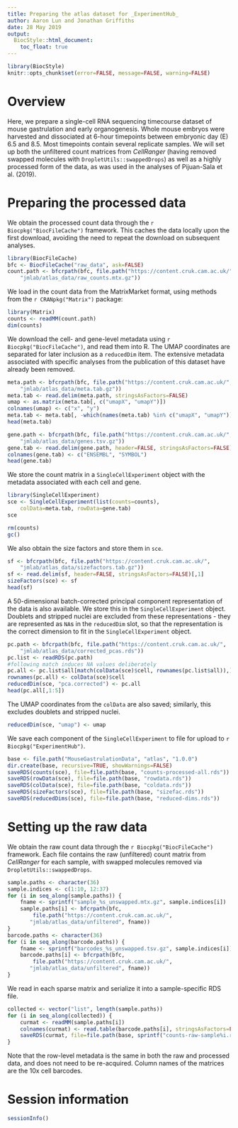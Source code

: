 ```yaml
---
title: Preparing the atlas dataset for _ExperimentHub_
author: Aaron Lun and Jonathan Griffiths
date: 28 May 2019
output:
  BiocStyle::html_document:
    toc_float: true
---
```


```r
library(BiocStyle)
knitr::opts_chunk$set(error=FALSE, message=FALSE, warning=FALSE)
```

# Overview

Here, we prepare a single-cell RNA sequencing timecourse dataset of mouse gastrulation and early organogenesis.
Whole mouse embryos were harvested and dissociated at 6-hour timepoints between embryonic day (E) 6.5 and 8.5.
Most timepoints contain several replicate samples.
We will set up both the unfiltered count matrices from _CellRanger_ (having removed swapped molecules with `DropletUtils::swappedDrops`) as well as a highly processed form of the data, as was used in the analyses of Pijuan-Sala et al. (2019).

# Preparing the processed data

We obtain the processed count data through the `r Biocpkg("BiocFileCache")` framework.
This caches the data locally upon the first download, avoiding the need to repeat the download on subsequent analyses.

```r
library(BiocFileCache)
bfc <- BiocFileCache("raw_data", ask=FALSE)
count.path <- bfcrpath(bfc, file.path("https://content.cruk.cam.ac.uk/",
    "jmlab/atlas_data/raw_counts.mtx.gz"))
```

We load in the count data from the MatrixMarket format, using methods from the `r CRANpkg("Matrix")` package:

```r
library(Matrix)
counts <- readMM(count.path)
dim(counts)
```

We download the cell- and gene-level metadata using `r Biocpkg("BiocFileCache")`, and read them into R.
The UMAP coordinates are separated for later inclusion as a `reducedDim` item.
The extensive metadata associated with specific analyses from the publication of this dataset have already been removed.

```r
meta.path <- bfcrpath(bfc, file.path("https://content.cruk.cam.ac.uk/",
    "jmlab/atlas_data/meta.tab.gz"))
meta.tab <- read.delim(meta.path, stringsAsFactors=FALSE)
umap <- as.matrix(meta.tab[, c("umapX", "umapY")])
colnames(umap) <- c("x", "y")
meta.tab <- meta.tab[, -which(names(meta.tab) %in% c("umapX", "umapY"))]
head(meta.tab)

gene.path <- bfcrpath(bfc, file.path("https://content.cruk.cam.ac.uk/",
    "jmlab/atlas_data/genes.tsv.gz"))
gene.tab <- read.delim(gene.path, header=FALSE, stringsAsFactors=FALSE)
colnames(gene.tab) <- c("ENSEMBL", "SYMBOL")
head(gene.tab)
```

We store the count matrix in a `SingleCellExperiment` object with the metadata associated with each cell and gene.

```r
library(SingleCellExperiment)
sce <- SingleCellExperiment(list(counts=counts), 
    colData=meta.tab, rowData=gene.tab)
sce
```

```r
rm(counts)
gc()
```

We also obtain the size factors and store them in `sce`.

```r
sf <- bfcrpath(bfc, file.path("https://content.cruk.cam.ac.uk/",
    "jmlab/atlas_data/sizefactors.tab.gz"))
sf <- read.delim(sf, header=FALSE, stringsAsFactors=FALSE)[,1]
sizeFactors(sce) <- sf
head(sf)
```

A 50-dimensional batch-corrected principal component representation of the data is also available.
We store this in the `SingleCellExperiment` object.
Doublets and stripped nuclei are excluded from these representations - they are represented as `NA`s in the `reducedDim` slot, so that the representation is the correct dimension to fit in the `SingleCellExperiment` object.

```r
pc.path <- bfcrpath(bfc, file.path("https://content.cruk.cam.ac.uk/",
    "jmlab/atlas_data/corrected_pcas.rds"))
pc.list <- readRDS(pc.path)
#following match induces NA values deliberately
pc.all <- pc.list$all[match(colData(sce)$cell, rownames(pc.list$all)),]
rownames(pc.all) <- colData(sce)$cell
reducedDim(sce, "pca.corrected") <- pc.all
head(pc.all[,1:5])
```

The UMAP coordinates from the `colData` are also saved; similarly, this excludes doublets and stripped nuclei.

```r
reducedDim(sce, "umap") <- umap
```

We save each component of the `SingleCellExperiment` to file for upload to `r Biocpkg("ExperimentHub")`.

```r
base <- file.path("MouseGastrulationData", "atlas", "1.0.0")
dir.create(base, recursive=TRUE, showWarnings=FALSE)
saveRDS(counts(sce), file=file.path(base, "counts-processed-all.rds"))
saveRDS(rowData(sce), file=file.path(base, "rowdata.rds"))
saveRDS(colData(sce), file=file.path(base, "coldata.rds"))
saveRDS(sizeFactors(sce), file=file.path(base, "sizefac.rds"))
saveRDS(reducedDims(sce), file=file.path(base, "reduced-dims.rds"))
```

# Setting up the raw data

We obtain the raw count data through the `r Biocpkg("BiocFileCache")` framework.
Each file contains the raw (unfiltered) count matrix from _CellRanger_ for each sample, with swapped molecules removed via `DropletUtils::swappedDrops`.

```r
sample.paths <- character(36)
sample.indices <- c(1:10, 12:37)
for (i in seq_along(sample.paths)) {
    fname <- sprintf("sample_%s_unswapped.mtx.gz", sample.indices[i])
    sample.paths[i] <- bfcrpath(bfc, 
        file.path("https://content.cruk.cam.ac.uk/",
       "jmlab/atlas_data/unfiltered", fname))
}
barcode.paths <- character(36)
for (i in seq_along(barcode.paths)) {
    fname <- sprintf("barcodes_%s_unswapped.tsv.gz", sample.indices[i])
    barcode.paths[i] <- bfcrpath(bfc, 
        file.path("https://content.cruk.cam.ac.uk/",
       "jmlab/atlas_data/unfiltered", fname))
}
```

We read in each sparse matrix and serialize it into a sample-specific RDS file.

```r
collected <- vector("list", length(sample.paths))
for (i in seq_along(collected)) {
    curmat <- readMM(sample.paths[i])
    colnames(curmat) <- read.table(barcode.paths[i], stringsAsFactors=FALSE)[,1]
    saveRDS(curmat, file=file.path(base, sprintf("counts-raw-sample%i.rds", sample.indices[i])))
}
```

Note that the row-level metadata is the same in both the raw and processed data, and does not need to be re-acquired.
Column names of the matrices are the 10x cell barcodes.

# Session information

```r
sessionInfo()
```

